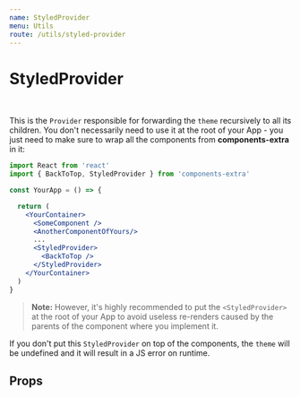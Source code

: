 ```yaml
---
name: StyledProvider
menu: Utils
route: /utils/styled-provider
---
```



# StyledProvider

<br />

This is the `Provider` responsible for forwarding the `theme` recursively to all its children.
You don't necessarily need to use it at the root of your App - you just need to make sure to
wrap all the components from **components-extra** in it:

```jsx
import React from 'react'
import { BackToTop, StyledProvider } from 'components-extra'

const YourApp = () => {

  return (
    <YourContainer>
      <SomeComponent />
      <AnotherComponentOfYours/>
      ...
      <StyledProvider>
        <BackToTop />
      </StyledProvider>
    </YourContainer>
  )
}
```

> **Note:** However, it's highly recommended to put the `<StyledProvider>` at the root of your App to avoid useless re-renders caused by the
parents of the component where you implement it.

If you don't put this `StyledProvider` on top of the components, the `theme` will be undefined and it will result in a JS error on runtime.

## Props

<Props of={StyledProvider} />
